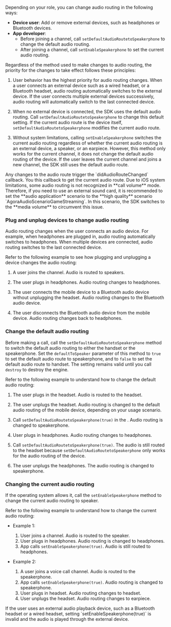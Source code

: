 Depending on your role, you can change audio routing in the following ways:

- **Device user**: Add or remove external devices, such as headphones or Bluetooth devices.
- **App developer**:
    - Before joining a channel, call `setDefaultAudioRoutetoSpeakerphone` to change the default audio routing.
    - After joining a channel, call `setEnableSpeakerphone` to set the current audio routing.

Regardless of the method used to make changes to audio routing, the priority for the changes to take effect follows these principles:

1. User behavior has the highest priority for audio routing changes.
When a user connects an external device such as a wired headset, or a Bluetooth headset, audio routing automatically switches to the external device. If the user connects multiple external devices successively, audio routing will automatically switch to the last connected device.

1. When no external device is connected, the SDK uses the default audio routing.
Call `setDefaultAudioRoutetoSpeakerphone` to change this default setting. If the current audio route is the device itself, `setDefaultAudioRoutetoSpeakerphone` modifies the current audio route.

1. Without system limitations, calling `setEnableSpeakerphone` switches the current audio routing regardless of whether the current audio routing is an external device, a speaker, or an earpiece.
However, this method only works for the current channel, it does not change the default audio routing of the device. If the user leaves the current channel and joins a new channel, the SDK still uses the default audio route.

<PlatformWrapper platform="ios">
Any changes to the audio route trigger the `didAudioRouteChanged` callback. You this callback to get the current audio route.

<Admonition type="info" title="Information">
Due to iOS system limitations, some audio routing is not recognized in **call volume** mode. Therefore, if you need to use an external sound card, it is recommended to set the **audio application** scenario to the **high quality** scenario `AgoraAudioScenarioGameStreaming`. In this scenario, the SDK switches to the **media volume** to circumvent this issue.
</Admonition>
</PlatformWrapper>

### Plug and unplug devices to change audio routing

Audio routing changes when the user connects an audio device. For example, when headphones are plugged in, audio routing automatically switches to headphones. When multiple devices are connected, audio routing switches to the last connected device.

Refer to the following example to see how plugging and unplugging a device changes the audio routing:

1. A user joins the channel. Audio is routed to speakers.

1. The user plugs in headphones. Audio routing changes to headphones.

1. The user connects the mobile device to a Bluetooth audio device without unplugging the headset. Audio routing changes to the Bluetooth audio device.

1. The user disconnects the Bluetooth audio device from the mobile device. Audio routing changes back to headphones.

### Change the default audio routing

Before making a call, call the `setDefaultAudioRoutetoSpeakerphone` method to switch the default audio routing to either the handset or the speakerphone. Set the `defaultToSpeaker` parameter of this method to `true` to set the default audio route to speakerphone, and to `false` to set the default audio route to handset. The setting remains valid until you call `destroy` to destroy the engine.

Refer to the following example to understand how to change the default audio routing:

1. The user plugs in the headset. Audio is routed to the headset.

1. The user unplugs the headset. Audio routing is changed to the default audio routing of the mobile device, depending on your usage scenario.

1. Call `setDefaultAudioRoutetoSpeakerphone(true)` in the <Vpl k="CLIENT" />. Audio routing is changed to speakerphone.

1. User plugs in headphones. Audio routing changes to headphones.

1. Call `setDefaultAudioRoutetoSpeakerphone(true)`. The audio is still routed to the headset because `setDefaultAudioRoutetoSpeakerphone` only works for the audio routing of the device.

1. The user unplugs the headphones. The audio routing is changed to speakerphone.

### Changing the current audio routing

If the operating system allows it, call the `setEnableSpeakerphone` method to change the current audio routing to speaker.

Refer to the following example to understand how to change the current audio routing:

- Example 1:
    1. User joins a channel. Audio is routed to the speaker.
    1. User plugs in headphones. Audio routing is changed to headphones.
    1. App calls `setEnableSpeakerphone(true)`. Audio is still routed to headphones.

- Example 2:
    1. A user joins a voice call channel. Audio is routed to the speakerphone.
    1. App calls `setEnableSpeakerphone(true)`. Audio routing is changed to speakerphone.
    1. User plugs in headset. Audio routing changes to headset.
    1. User unplugs the headset. Audio routing changes to earpiece.

<Admonition type="info" title="Information">
If the user uses an external audio playback device, such as a Bluetooth headset or a wired headset, setting `setEnableSpeakerphone(true)` is invalid and the audio is played through the external device.
</Admonition>